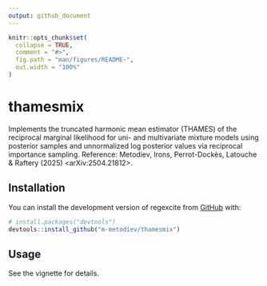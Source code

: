 ```yaml
---
output: github_document
---
```


<!-- README.md is generated from README.Rmd. Please edit that file -->

```r
knitr::opts_chunk$set(
  collapse = TRUE,
  comment = "#>",
  fig.path = "man/figures/README-",
  out.width = "100%"
)
```

# thamesmix

<!-- badges: start -->
<!-- badges: end -->

Implements the truncated harmonic mean estimator (THAMES) 
    of the reciprocal marginal likelihood for uni- and multivariate mixture models using 
    posterior samples and unnormalized log posterior values via reciprocal importance sampling. Reference: Metodiev, Irons, Perrot-Dockès, Latouche & Raftery (2025) <arXiv:2504.21812>.

## Installation

You can install the development version of regexcite from [GitHub](https://github.com/) with:
      
``` r
# install.packages("devtools")
devtools::install_github("m-metodiev/thamesmix")
```

## Usage

See the vignette for details.
